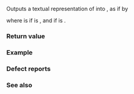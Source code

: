 {{cpp/chrono/title|operator&lt;&lt;{{petty|(std::chrono::month_weekday)}}}}
{{cpp/chrono/month_weekday/navbar}}
{{ddcl|header=chrono|since=c++20|
template&lt; class CharT, class Traits &gt;
std::basic_ostream&lt;CharT, Traits&gt;&amp;
    operator&lt;&lt;( std::basic_ostream&lt;CharT, Traits&gt;&amp; os,
                const std::chrono::month_weekday&amp; mwd );
}}

Outputs a textual representation of {{c|mwd}} into {{c|os}}, as if by

{{cc|os &lt;&lt; std::format(os.getloc(), STATICALLY_WIDEN&lt;CharT&gt;("{:L}/{:L}"),
                  mwd.month(), mwd.weekday_indexed());}}

where {{c|STATICALLY_WIDEN&lt;CharT&gt;("{:L}/{:L}")}} is {{c|"{:L}/{:L}"}} if {{tt|CharT}} is {{c|char}}, and {{c|L"{:L}/{:L}"}} if {{tt|CharT}} is {{c|wchar_t}}.

===Return value===
{{c|os}}

===Example===
{{example}}

===Defect reports===
{{dr list begin}}
{{dr list item|paper=P2372R3|std=C++20|before=the given locale was used by default|after={{ttb|L}} is needed to use the given locale}}
{{dr list end}}

===See also===
{{dsc begin}}
{{dsc inc|cpp/utility/format/dsc format}}
{{dsc inc|cpp/chrono/dsc formatter|month}}
{{dsc end}}

{{langlinks|de|es|ja|ru|zh}}